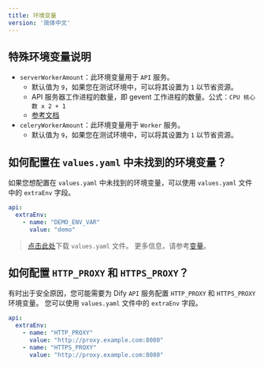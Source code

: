 ```yaml
---
title: 环境变量
version: '简体中文'
---
```


## 特殊环境变量说明
- `serverWorkerAmount`：此环境变量用于 `API` 服务。
  - 默认值为 `9`，如果您在测试环境中，可以将其设置为 `1` 以节省资源。
  - API 服务器工作进程的数量，即 gevent 工作进程的数量。公式：`CPU 核心数 x 2 + 1`
  - [参考文档](https://docs.gunicorn.org/en/stable/design.html#how-many-workers)
- `celeryWorkerAmount`：此环境变量用于 `Worker` 服务。
  - 默认值为 `9`，如果您在测试环境中，可以将其设置为 `1` 以节省资源。

## 如何配置在 `values.yaml` 中未找到的环境变量？

如果您想配置在 `values.yaml` 中未找到的环境变量，可以使用 `values.yaml` 文件中的 `extraEnv` 字段。

````yaml
api:
  extraEnv:
    - name: "DEMO_ENV_VAR"
      value: "demo"
````

> <a href="/assets/values.yaml" download="values.yaml">点击此处</a>下载 `values.yaml` 文件。
更多信息，请参考[变量](/zh-cn/user-guide/build-app/flow-app/variables)。

## 如何配置 `HTTP_PROXY` 和 `HTTPS_PROXY`？
有时出于安全原因，您可能需要为 Dify `API` 服务配置 `HTTP_PROXY` 和 `HTTPS_PROXY` 环境变量。
您可以使用 `values.yaml` 文件中的 `extraEnv` 字段。

````yaml
api:
  extraEnv:
    - name: "HTTP_PROXY"
      value: "http://proxy.example.com:8080"
    - name: "HTTPS_PROXY"
      value: "http://proxy.example.com:8080"
````
